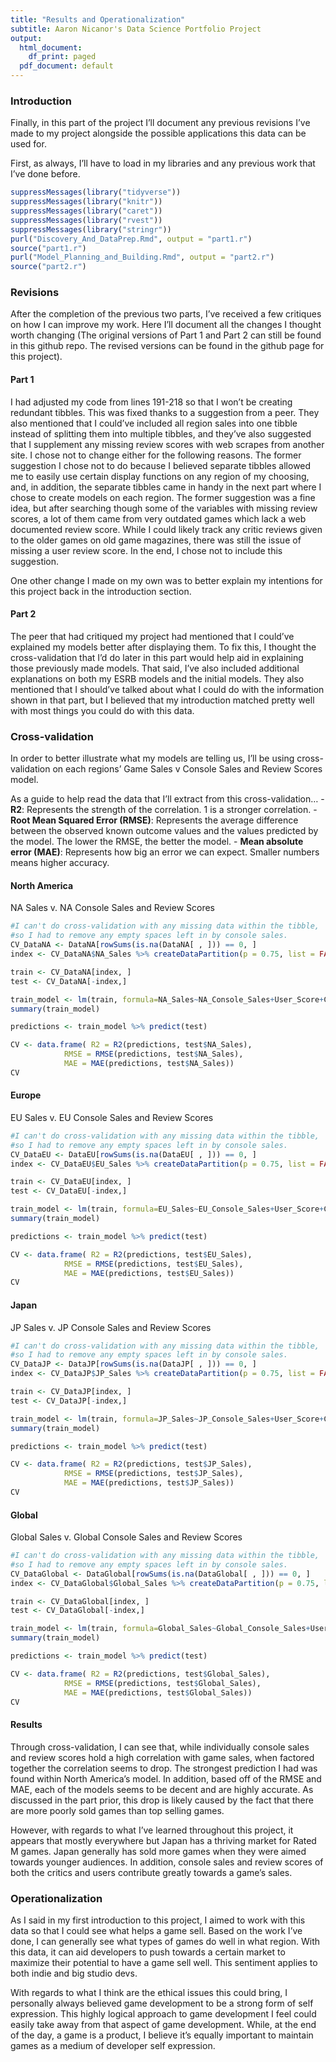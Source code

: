 ---
title: "Results and Operationalization"
subtitle: Aaron Nicanor's Data Science Portfolio Project
output:
  html_document:
    df_print: paged
  pdf_document: default
---
### Introduction
Finally, in this part of the project I'll document any previous revisions I've made to my project alongside the possible applications this data can be used for.

First, as always, I'll have to load in my libraries and any previous work that I've done before.
```{r}
suppressMessages(library("tidyverse"))
suppressMessages(library("knitr"))
suppressMessages(library("caret"))
suppressMessages(library("rvest"))
suppressMessages(library("stringr"))
purl("Discovery_And_DataPrep.Rmd", output = "part1.r")
source("part1.r")
purl("Model_Planning_and_Building.Rmd", output = "part2.r")
source("part2.r")
```

### Revisions
After the completion of the previous two parts, I've received a few critiques on how I can improve my work. Here I'll document all the changes I thought worth changing (The original versions of Part 1 and Part 2 can still be found in this github repo. The revised versions can be found in the github page for this project).

#### Part 1
I had adjusted my code from lines 191-218 so that I won't be creating redundant tibbles. This was fixed thanks to a suggestion from a peer. They also mentioned that I could've included all region sales into one tibble instead of splitting them into multiple tibbles, and they've also suggested that I supplement any missing review scores with web scrapes from another site. I chose not to change either for the following reasons. The former suggestion I chose not to do because I believed separate tibbles allowed me to easily use certain display functions on any region of my choosing, and, in addition, the separate tibbles came in handy in the next part where I chose to create models on each region. The former suggestion was a fine idea, but after searching though some of the variables with missing review scores, a lot of them came from very outdated games which lack a web documented review score. While I could likely track any critic reviews given to the older games on old game magazines, there was still the issue of missing a user review score. In the end, I chose not to include this suggestion.

One other change I made on my own was to better explain my intentions for this project back in the introduction section.

#### Part 2
The peer that had critiqued my project had mentioned that I could've explained my models better after displaying them. To fix this, I thought the cross-validation that I'd do later in this part would help aid in explaining those previously made models. That said, I've also included additional explanations on both my ESRB models and the initial models. They also mentioned that I should've talked about what I could do with the information shown in that part, but I believed that my introduction matched pretty well with most things you could do with this data.

### Cross-validation
In order to better illustrate what my models are telling us, I'll be using cross-validation on each regions'  Game Sales v Console Sales and Review Scores model.

As a guide to help read the data that I'll extract from this cross-validation...
- **R2**: Represents the strength of the correlation. 1 is a stronger correlation.
- **Root Mean Squared Error (RMSE)**: Represents the average difference between the observed known outcome values and the values predicted by the model. The lower the RMSE, the better the model.
- **Mean absolute error (MAE)**:  Represents how big an error we can expect. Smaller numbers means higher accuracy.

#### North America
NA Sales v. NA Console Sales and Review Scores 
```{r}
#I can't do cross-validation with any missing data within the tibble,
#so I had to remove any empty spaces left in by console sales.
CV_DataNA <- DataNA[rowSums(is.na(DataNA[ , ])) == 0, ]
index <- CV_DataNA$NA_Sales %>% createDataPartition(p = 0.75, list = FALSE)

train <- CV_DataNA[index, ]
test <- CV_DataNA[-index,]

train_model <- lm(train, formula=NA_Sales~NA_Console_Sales+User_Score+Critic_Score)
summary(train_model)

predictions <- train_model %>% predict(test) 

CV <- data.frame( R2 = R2(predictions, test$NA_Sales),
            RMSE = RMSE(predictions, test$NA_Sales),
            MAE = MAE(predictions, test$NA_Sales))
CV
```

#### Europe
EU Sales v. EU Console Sales and Review Scores 
```{r}
#I can't do cross-validation with any missing data within the tibble,
#so I had to remove any empty spaces left in by console sales.
CV_DataEU <- DataEU[rowSums(is.na(DataEU[ , ])) == 0, ]
index <- CV_DataEU$EU_Sales %>% createDataPartition(p = 0.75, list = FALSE)

train <- CV_DataEU[index, ]
test <- CV_DataEU[-index,]

train_model <- lm(train, formula=EU_Sales~EU_Console_Sales+User_Score+Critic_Score)
summary(train_model)

predictions <- train_model %>% predict(test) 

CV <- data.frame( R2 = R2(predictions, test$EU_Sales),
            RMSE = RMSE(predictions, test$EU_Sales),
            MAE = MAE(predictions, test$EU_Sales))
CV
```

#### Japan
JP Sales v. JP Console Sales and Review Scores 
```{r}
#I can't do cross-validation with any missing data within the tibble,
#so I had to remove any empty spaces left in by console sales.
CV_DataJP <- DataJP[rowSums(is.na(DataJP[ , ])) == 0, ]
index <- CV_DataJP$JP_Sales %>% createDataPartition(p = 0.75, list = FALSE)

train <- CV_DataJP[index, ]
test <- CV_DataJP[-index,]

train_model <- lm(train, formula=JP_Sales~JP_Console_Sales+User_Score+Critic_Score)
summary(train_model)

predictions <- train_model %>% predict(test) 

CV <- data.frame( R2 = R2(predictions, test$JP_Sales),
            RMSE = RMSE(predictions, test$JP_Sales),
            MAE = MAE(predictions, test$JP_Sales))
CV
```

#### Global
Global Sales v. Global Console Sales and Review Scores 
```{r}
#I can't do cross-validation with any missing data within the tibble,
#so I had to remove any empty spaces left in by console sales.
CV_DataGlobal <- DataGlobal[rowSums(is.na(DataGlobal[ , ])) == 0, ]
index <- CV_DataGlobal$Global_Sales %>% createDataPartition(p = 0.75, list = FALSE)

train <- CV_DataGlobal[index, ]
test <- CV_DataGlobal[-index,]

train_model <- lm(train, formula=Global_Sales~Global_Console_Sales+User_Score+Critic_Score)
summary(train_model)

predictions <- train_model %>% predict(test) 

CV <- data.frame( R2 = R2(predictions, test$Global_Sales),
            RMSE = RMSE(predictions, test$Global_Sales),
            MAE = MAE(predictions, test$Global_Sales))
CV
```

#### Results
Through cross-validation, I can see that, while individually console sales and review scores hold a high correlation with game sales, when factored together the correlation seems to drop. The strongest prediction I had was found within North America's model. In addition, based off of the RMSE and MAE, each of the models seems to be decent and are highly accurate. As discussed in the part prior, this drop is likely caused by the fact that there are more poorly sold games than top selling games.

However, with regards to what I've learned throughout this project, it appears that mostly everywhere but Japan has a thriving market for Rated M games. Japan generally has sold more games when they were aimed towards younger audiences. In addition, console sales and review scores of both the critics and users contribute greatly towards a game's sales.

### Operationalization
As I said in my first introduction to this project, I aimed to work with this data so that I could see what helps a game sell. Based on the work I've done, I can generally see what types of games do well in what region. With this data, it can aid developers to push towards a certain market to maximize their potential to have a game sell well. This sentiment applies to both indie and big studio devs.

With regards to what I think are the ethical issues this could bring, I personally always believed game development to be a strong form of self expression. This highly logical approach to game development I feel could easily take away from that aspect of game development. While, at the end of the day, a game is a product, I believe it's equally important to maintain games as a medium of developer self expression.